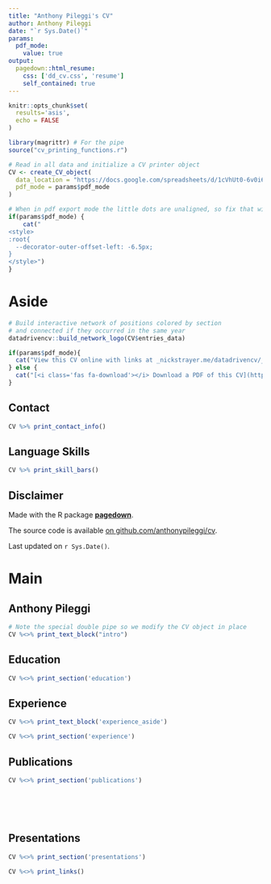 ```yaml
---
title: "Anthony Pileggi's CV"
author: Anthony Pileggi
date: "`r Sys.Date()`"
params:
  pdf_mode:
    value: true
output:
  pagedown::html_resume:
    css: ['dd_cv.css', 'resume']
    self_contained: true
---
```


```r
knitr::opts_chunk$set(
  results='asis', 
  echo = FALSE
)

library(magrittr) # For the pipe
source("cv_printing_functions.r")

# Read in all data and initialize a CV printer object
CV <- create_CV_object(
  data_location = "https://docs.google.com/spreadsheets/d/1cVhUt0-6v0i6zBPl6DEDOp6C4kt6gFsrSLPVq8eVWdc/edit?usp=sharing",  
  pdf_mode = params$pdf_mode
)

```


```r
# When in pdf export mode the little dots are unaligned, so fix that with some conditional CSS.
if(params$pdf_mode) {
    cat("
<style>
:root{
  --decorator-outer-offset-left: -6.5px;
}
</style>")
}
```


Aside
================================================================================

```r
# Build interactive network of positions colored by section
# and connected if they occurred in the same year
datadrivencv::build_network_logo(CV$entries_data)
```


```r
if(params$pdf_mode){
  cat("View this CV online with links at _nickstrayer.me/datadrivencv/_")
} else {
  cat("[<i class='fas fa-download'></i> Download a PDF of this CV](https://github.com/nstrayer/cv/raw/master/strayer_cv.pdf)")
}
```

Contact {#contact}
--------------------------------------------------------------------------------

```r
CV %>% print_contact_info()
```



Language Skills {#skills}
--------------------------------------------------------------------------------

```r
CV %>% print_skill_bars()
```



Disclaimer {#disclaimer}
--------------------------------------------------------------------------------

Made with the R package [**pagedown**](https://github.com/rstudio/pagedown). 

The source code is available [on github.com/anthonypileggi/cv](https://github.com/anthonypileggi/cv).

Last updated on `r Sys.Date()`.



Main
================================================================================

Anthony Pileggi {#title}
--------------------------------------------------------------------------------

```r
# Note the special double pipe so we modify the CV object in place
CV %<>% print_text_block("intro") 
```



Education {data-icon=graduation-cap data-concise=true}
--------------------------------------------------------------------------------

```r
CV %<>% print_section('education')
```



Experience {data-icon=laptop}
--------------------------------------------------------------------------------

::: aside
```r
CV %<>% print_text_block('experience_aside')
```
:::

```r
CV %<>% print_section('experience')
```



Publications {data-icon=book}
--------------------------------------------------------------------------------


```r
CV %<>% print_section('publications')
```

<!-- These breaks just force a new page so section doesnt get cut off -->
<br>
<br>
<br>

Presentations {data-icon=newspaper}
--------------------------------------------------------------------------------


```r
CV %<>% print_section('presentations')
```




```r
CV %<>% print_links()
```

